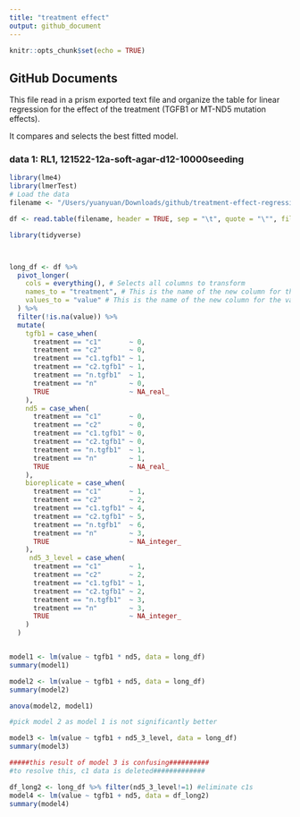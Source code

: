 ```yaml
---
title: "treatment effect"
output: github_document
---
```


```r
knitr::opts_chunk$set(echo = TRUE)
```

## GitHub Documents

This file read in a prism exported text file and organize the table for linear regression for the effect of the treatment (TGFB1 or MT-ND5 mutation effects).

It compares and selects the best fitted model.

### data 1: RL1, 121522-12a-soft-agar-d12-10000seeding



```r


library(lme4)
library(lmerTest)
# Load the data
filename <- "/Users/yuanyuan/Downloads/github/treatment-effect-regression/data/12a_tgfb1_d12_soft_agar_both_count.txt"

df <- read.table(filename, header = TRUE, sep = "\t", quote = "\"", fill = TRUE)

library(tidyverse)



long_df <- df %>%
  pivot_longer(
    cols = everything(), # Selects all columns to transform
    names_to = "treatment", # This is the name of the new column for the variable names (corrected typo)
    values_to = "value" # This is the name of the new column for the values
  ) %>%
  filter(!is.na(value)) %>%
  mutate(
    tgfb1 = case_when(
      treatment == "c1"       ~ 0,
      treatment == "c2"       ~ 0,
      treatment == "c1.tgfb1" ~ 1,
      treatment == "c2.tgfb1" ~ 1,
      treatment == "n.tgfb1"  ~ 1,
      treatment == "n"        ~ 0,
      TRUE                    ~ NA_real_
    ),
    nd5 = case_when(
      treatment == "c1"       ~ 0,
      treatment == "c2"       ~ 0,
      treatment == "c1.tgfb1" ~ 0,
      treatment == "c2.tgfb1" ~ 0,
      treatment == "n.tgfb1"  ~ 1,
      treatment == "n"        ~ 1,
      TRUE                    ~ NA_real_
    ),
    bioreplicate = case_when(
      treatment == "c1"       ~ 1,
      treatment == "c2"       ~ 2,
      treatment == "c1.tgfb1" ~ 4,
      treatment == "c2.tgfb1" ~ 5,
      treatment == "n.tgfb1"  ~ 6,
      treatment == "n"        ~ 3,
      TRUE                    ~ NA_integer_
    ),
     nd5_3_level = case_when(
      treatment == "c1"       ~ 1,
      treatment == "c2"       ~ 2,
      treatment == "c1.tgfb1" ~ 1,
      treatment == "c2.tgfb1" ~ 2,
      treatment == "n.tgfb1"  ~ 3,
      treatment == "n"        ~ 3,
      TRUE                    ~ NA_integer_
    )
  )


model1 <- lm(value ~ tgfb1 * nd5, data = long_df)
summary(model1)

model2 <- lm(value ~ tgfb1 + nd5, data = long_df)
summary(model2)

anova(model2, model1)

#pick model 2 as model 1 is not significantly better

model3 <- lm(value ~ tgfb1 + nd5_3_level, data = long_df)
summary(model3)

#####this result of model 3 is confusing##########
#to resolve this, c1 data is deleted#############

df_long2 <- long_df %>% filter(nd5_3_level!=1) #eliminate c1s
model4 <- lm(value ~ tgfb1 + nd5, data = df_long2)
summary(model4)

```


